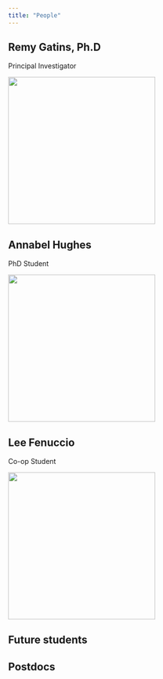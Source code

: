 ```yaml
---
title: "People"
---
```


## Remy Gatins, Ph.D
Principal Investigator

<img width="300" alt="" src="https://lh5.googleusercontent.com/RPqb9thG1vlVPvipgyxG8hR8G_jSTl_qhZxcblKfgThvvQfEIlS7-F-mxwOKcP5K0rNbEbfYAZGBus_SEvj42iVX-_diYo42DvO61CmAGw4VQWcGsVRhE6j40VpJqc8KLg=w1280">

## Annabel Hughes
PhD Student

<img width="300" alt="" src="https://lh6.googleusercontent.com/dVXcxwgRoJrk8uoRmkaJu9CJ8DcYNEbCntjacFwNIF0AEmeCWhGoIYZrDxYOdV9IGJ81LED-0LngyJktfD9KCtJEEKi8EP8p4xcQG5zc_ZM47_WINMAhJq6dLdr98P8wzA=w1280">

## Lee Fenuccio
Co-op Student

<img width="300" alt="" src="https://lh3.googleusercontent.com/4Dn_aUMWn3gH6TcoDFNjBLykjFCJpFfldYTLkf5PBIS2pdhzZwAWM-y1PtyS2Uddz1pUX5fAQ5CoUO3LfV29tNflDG7_gGrBEm0bMY6sqNYav820JKvpoyq9-IyvvpCHzg=w1280">

## Future students

## Postdocs

